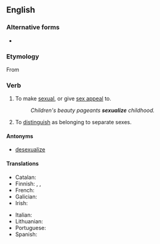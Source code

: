 ==English==

===Alternative forms===
* {{l|en|sexualise}} {{qualifier|chiefly {{l|en|British}}}}

===Etymology===
From {{suffix|en|sexual|ize}}

===Verb===
{{en-verb}}

# {{lb|en|transitive}} To make [[sexual]], or give [[sex appeal]] to.
#: ''Children's beauty pageants '''sexualize''' childhood.''
# {{lb|en|biology|transitive}} To [[distinguish]] as belonging to separate sexes.

====Antonyms====
* [[desexualize]]

====Translations====
{{trans-top|to make sexual}}
* Catalan: {{t|ca|sexualitzar}}
* Finnish: {{t+|fi|seksualisoida}}, {{t|fi|seksuaalistaa}}, {{t|fi|sukupuolistaa}}
* French: {{t+|fr|sexualiser}}
* Galician: {{t|gl|sexualizar}}
* Irish: {{t|ga|gnéasaigh}}
{{trans-mid}}
* Italian: {{t+|it|sessualizzare}}
* Lithuanian: {{t|lt|seksualizēt}}
* Portuguese: {{t+|pt|sexualizar}}
* Spanish: {{t+|es|sexualizar}}
{{trans-bottom}}
